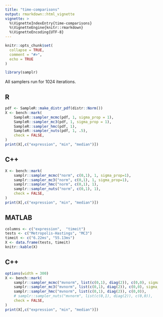 ```yaml
---
title: "time-comparisons"
output: rmarkdown::html_vignette
vignette: >
  %\VignetteIndexEntry{time-comparisons}
  %\VignetteEngine{knitr::rmarkdown}
  %\VignetteEncoding{UTF-8}
---
```


```r
knitr::opts_chunk$set(
  collapse = TRUE,
  comment = "#>",
  echo = TRUE
)
```

```r
library(samplr)
```

All samplers run for 1024 iterations.

## R
```r
pdf <- SampleR::make_distr_pdf(distr::Norm())
X <- bench::mark(
    SampleR::sampler_mcmc(pdf, 1, sigma_prop = 1),
    SampleR::sampler_mc3(pdf, 1, sigma_prop = 1),
    SampleR::sampler_hmc(pdf, 1),
    SampleR::sampler_nuts(pdf, 1, .5),
    check = FALSE,
)
print(X[,c("expression", "min", "median")])
```

## C++
```r
X <- bench::mark(
    samplr::sampler_mcmc("norm", c(0,1), 1, sigma_prop=1),
    samplr::sampler_mc3("norm", c(0,1), 1, sigma_prop=1),
    samplr::sampler_hmc("norm", c(0,1), 1),
    samplr::sampler_nuts("norm", c(0,1), 1),
    check = FALSE,
)
print(X[,c("expression", "min", "median")])
```

## MATLAB
```r
columns <- c("expression",  "timeit")
tests <- c("Metropolis-Hastings", "MC3")
timeit <- c("6.22ms", "55.13ms")
X <- data.frame(tests, timeit)
knitr::kable(X)
```

## C++
```r
options(width = 300)
X <- bench::mark(
    samplr::sampler_mcmc("mvnorm", list(c(0,1), diag(2)), c(0,0), sigma_prop=diag(2)),
    samplr::sampler_mc3("mvnorm", list(c(0,1), diag(2)), c(0,0), sigma_prop=diag(2)),
    samplr::sampler_hmc("mvnorm", list(c(0,1), diag(2)), c(0,0)),
    # samplr::sampler_nuts("mvnorm", list(c(0,1), diag(2)), c(0,0)),
    check = FALSE,
)
print(X[,c("expression", "min", "median")])
```
